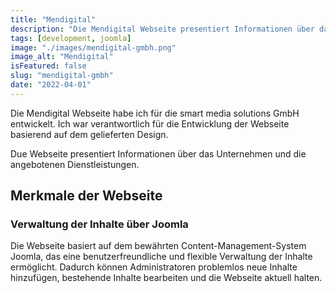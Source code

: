 ---
title: "Mendigital"
description: "Die Mendigital Webseite presentiert Informationen über das Unternehmen und die angebotenen Dienstleistungen."
tags: [development, joomla]
image: "./images/mendigital-gmbh.png"
image_alt: "Mendigital"
isFeatured: false
slug: "mendigital-gmbh"
date: "2022-04-01"
---


Die Mendigital Webseite habe ich für die smart media solutions GmbH entwickelt. Ich war verantwortlich für die Entwicklung der Webseite basierend auf dem gelieferten Design.

Due Webseite presentiert Informationen über das Unternehmen und die angebotenen Dienstleistungen.

<ProjectDetails
  client="smart media solutions GmbH"
  handover="04/2022"
  services="HTML, SCSS, JavaScript, PHP, Joomla, MySQL"
  website="https://mendigital.de/"
/>

## Merkmale der Webseite

### Verwaltung der Inhalte über Joomla

Die Webseite basiert auf dem bewährten Content-Management-System Joomla, das eine benutzerfreundliche und flexible Verwaltung der Inhalte ermöglicht. Dadurch können Administratoren problemlos neue Inhalte hinzufügen, bestehende Inhalte bearbeiten und die Webseite aktuell halten.
